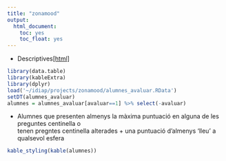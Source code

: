 ```yaml
---
title: "zonamood"
output:
  html_document:
    toc: yes
    toc_float: yes
---
```



* Descriptives[[html]](descriptives.html)

```r
library(data.table)
library(kableExtra)
library(dplyr)
load('~/idiap/projects/zonamood/alumnes_avaluar.RData')
setDT(alumnes_avaluar)
alumnes = alumnes_avaluar[avaluar==1] %>% select(-avaluar)
```

* Alumnes que presenten almenys la màxima puntuació en alguna de les preguntes centinella o <br> tenen pregntes centinella alterades + una puntuació d'almenys 'lleu' a qualsevol esfera

```r
kable_styling(kable(alumnes))
```
